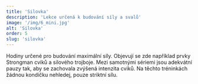 ```yaml
---
title: 'Silovka'
description: 'Lekce určená k budování síly a svalů'
image: '/img/6_mini.jpg'
alt: 'Silovka'
order: 5
slug: 'silovka'
---
```


Hodiny určené pro budování maximální síly. Objevují se zde například prvky Strongman cviků a silového trojboje. Mezi samotnými sériemi jsou adekvátní pauzy tak, aby se zachovala zvýšená intenzita cviků. Na těchto tréninkách žádnou kondičku nehledej, pouze striktní sílu.
